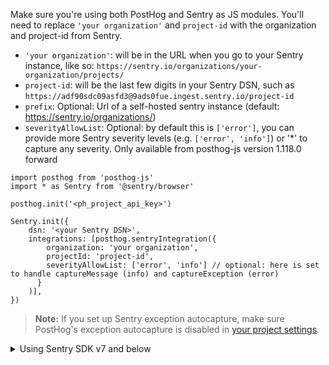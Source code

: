 Make sure you're using both PostHog and Sentry as JS modules. You'll need to replace `'your organization'` and `project-id` with the organization and project-id from Sentry.

- `'your organization'`: will be in the URL when you go to your Sentry instance, like so: `https://sentry.io/organizations/your-organization/projects/`
- `project-id`: will be the last few digits in your Sentry DSN, such as `https://adf90sdc09asfd3@9ads0fue.ingest.sentry.io/project-id`
- `prefix`: Optional: Url of a self-hosted sentry instance (default: https://sentry.io/organizations/)
- `severityAllowList`: Optional: by default this is `['error']`, you can provide more Sentry severity levels (e.g. `['error', 'info']`) or '*' to capture any severity. Only available from posthog-js version 1.118.0 forward

```js-web
import posthog from 'posthog-js'
import * as Sentry from '@sentry/browser'

posthog.init('<ph_project_api_key>')

Sentry.init({
    dsn: '<your Sentry DSN>',
    integrations: [posthog.sentryIntegration({
        organization: 'your organization',
        projectId: 'project-id',
        severityAllowList: ['error', 'info'] // optional: here is set to handle captureMessage (info) and captureException (error)
      }
    )],
})
```

> **Note:** If you set up Sentry exception autocapture, make sure PostHog's exception autocapture is disabled in [your project settings](https://us.posthog.com/settings/project-autocapture#exception-autocapture).

<details>
  <summary>Using Sentry SDK v7 and below</summary>
  If you are using a lower version of the Sentry SDK you will need to use the "class based" integration as below

  ```js-web
  Sentry.init({
      dsn: '<your Sentry DSN>',
      integrations: [new posthog.SentryIntegration(
          posthog,
          'your organization',
          project-id,
          undefined, // optional: but necessary if you want to set a severity allowlist
          ['error', 'info'] // optional: here is set to handle captureMessage (info) and captureException (error)
      )],
  })
  ```
</details>